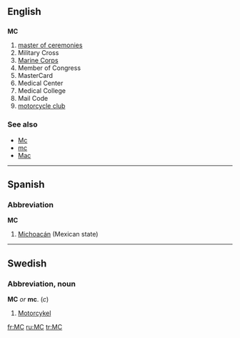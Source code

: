 ==English==

==={{initialism}}===
'''MC'''

# [[master of ceremonies]]
# Military Cross
# [[Marine Corps]]
# Member of Congress
# MasterCard
# Medical Center
# Medical College
# Mail Code
# [[motorcycle club]]

===See also===
*[[Mc]]
*[[mc]]
*[[Mac]]

----

==Spanish==

===Abbreviation===
'''MC'''

# [[Michoacán]] (Mexican state)

----

==Swedish==

{{rfc-header|Abbreviation, noun}}
===Abbreviation, noun===
'''MC''' ''or'' '''mc'''. (''c'')
# [[Motorcykel]]

[[fr:MC]]
[[ru:MC]]
[[tr:MC]]